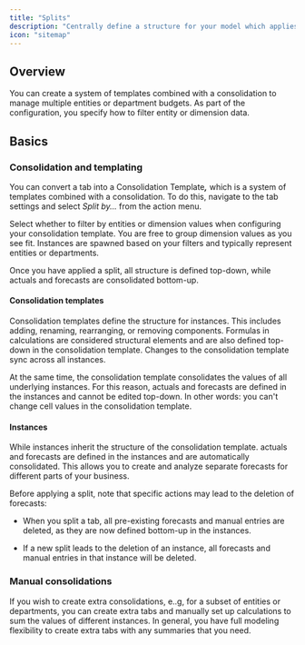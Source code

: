 ```yaml
---
title: "Splits"
description: "Centrally define a structure for your model which applies across dimensions or entities."
icon: "sitemap"
---
```


## Overview

You can create a system of templates combined with a consolidation to manage multiple entities or department budgets. As part of the configuration, you specify how to filter entity or dimension data.

## Basics

### Consolidation and templating

You can convert a tab into a Consolidation Templat&#x65;***,*** which is a system of templates combined with a consolidation. To do this, navigate to the tab settings and select *Split by...* from the action menu.

Select whether to filter by entities or dimension values when configuring your consolidation template. You are free to group dimension values as you see fit. Instances are spawned based on your filters and typically represent entities or departments.&#x20;

Once you have applied a split, all structure is defined top-down, while actuals and forecasts are consolidated bottom-up.

#### Consolidation templates

Consolidation templates define the structure for instances. This includes adding, renaming, rearranging, or removing components. Formulas in calculations are considered structural elements and are also defined top-down in the consolidation template. Changes to the consolidation template sync across all instances.

At the same time, the consolidation template consolidates the values of all underlying instances. For this reason, actuals and forecasts are defined in the instances and cannot be edited top-down. In other words: you can't change cell values in the consolidation template.

#### Instances

While instances inherit the structure of the consolidation template. actuals and forecasts are defined in the instances and are automatically consolidated. This allows you to create and analyze separate forecasts for different parts of your business.

<Tip>
  Before applying a split, note that specific actions may lead to the deletion of forecasts:

  * When you split a tab, all pre-existing forecasts and manual entries are deleted, as they are now defined bottom-up in the instances.

  * If a new split leads to the deletion of an instance, all forecasts and manual entries in that instance will be deleted.
</Tip>

### Manual consolidations

If you wish to create extra consolidations, e..g, for a subset of entities or departments, you can create extra tabs and manually set up calculations to sum the values of different instances. In general, you have full modeling flexibility to create extra tabs with any summaries that you need.&#x20;